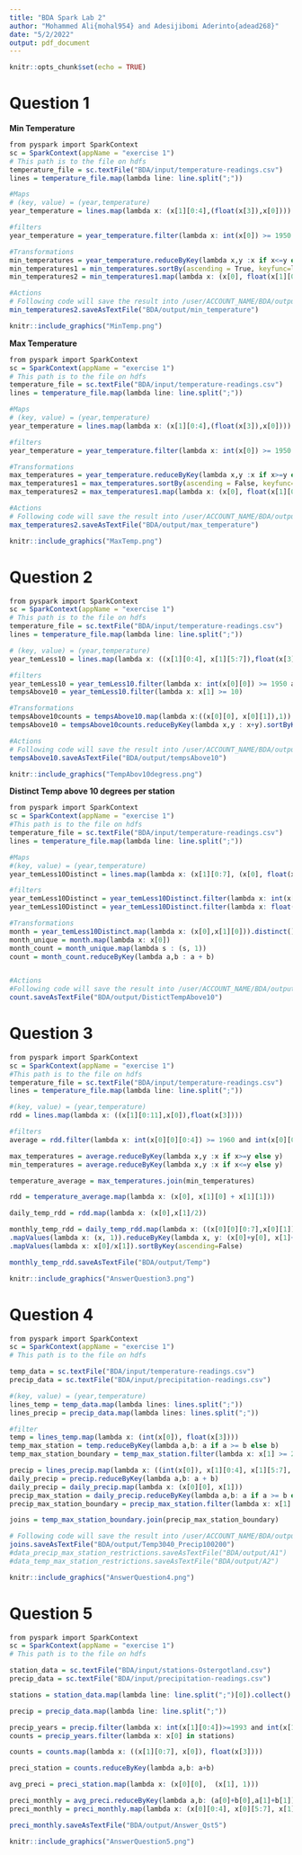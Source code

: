 ```yaml
---
title: "BDA Spark Lab 2"
author: "Mohammed Ali{mohal954} and Adesijibomi Aderinto{adead268}"
date: "5/2/2022"
output: pdf_document
---
```


```r
knitr::opts_chunk$set(echo = TRUE)
```


# Question 1

**Min Temperature**

```r
from pyspark import SparkContext
sc = SparkContext(appName = "exercise 1")
# This path is to the file on hdfs
temperature_file = sc.textFile("BDA/input/temperature-readings.csv")
lines = temperature_file.map(lambda line: line.split(";"))

#Maps
# (key, value) = (year,temperature)
year_temperature = lines.map(lambda x: (x[1][0:4],(float(x[3]),x[0])))

#filters
year_temperature = year_temperature.filter(lambda x: int(x[0]) >= 1950 and int(x[0])<= 2014)

#Transformations
min_temperatures = year_temperature.reduceByKey(lambda x,y :x if x<=y else y)
min_temperatures1 = min_temperatures.sortBy(ascending = True, keyfunc=lambda k: k[1][0])
min_temperatures2 = min_temperatures1.map(lambda x: (x[0], float(x[1][0]),x[1][1]))

#Actions
# Following code will save the result into /user/ACCOUNT_NAME/BDA/output folder
min_temperatures2.saveAsTextFile("BDA/output/min_temperature")

```

```r
knitr::include_graphics("MinTemp.png")
```

**Max Temperature**
```r
from pyspark import SparkContext
sc = SparkContext(appName = "exercise 1")
# This path is to the file on hdfs
temperature_file = sc.textFile("BDA/input/temperature-readings.csv")
lines = temperature_file.map(lambda line: line.split(";"))

#Maps
# (key, value) = (year,temperature)
year_temperature = lines.map(lambda x: (x[1][0:4],(float(x[3]),x[0])))

#filters
year_temperature = year_temperature.filter(lambda x: int(x[0]) >= 1950 and int(x[0])<= 2014)

#Transformations
max_temperatures = year_temperature.reduceByKey(lambda x,y :x if x>=y else y)
max_temperatures1 = max_temperatures.sortBy(ascending = False, keyfunc=lambda k: k[1][0])
max_temperatures2 = max_temperatures1.map(lambda x: (x[0], float(x[1][0]),x[1][1]))

#Actions
# Following code will save the result into /user/ACCOUNT_NAME/BDA/output folder
max_temperatures2.saveAsTextFile("BDA/output/max_temperature")
```

```r
knitr::include_graphics("MaxTemp.png")
```

# Question 2

```r
from pyspark import SparkContext
sc = SparkContext(appName = "exercise 1")
# This path is to the file on hdfs
temperature_file = sc.textFile("BDA/input/temperature-readings.csv")
lines = temperature_file.map(lambda line: line.split(";"))

# (key, value) = (year,temperature)
year_temLess10 = lines.map(lambda x: ((x[1][0:4], x[1][5:7]),float(x[3])))

#filters
year_temLess10 = year_temLess10.filter(lambda x: int(x[0][0]) >= 1950 and int(x[0][0]) <= 2014)
tempsAbove10 = year_temLess10.filter(lambda x: x[1] >= 10)

#Transformations
tempsAbove10counts = tempsAbove10.map(lambda x:((x[0][0], x[0][1]),1))
tempsAbove10 = tempsAbove10counts.reduceByKey(lambda x,y : x+y).sortByKey()

#Actions
# Following code will save the result into /user/ACCOUNT_NAME/BDA/output folder
tempsAbove10.saveAsTextFile("BDA/output/tempsAbove10")

```

```r
knitr::include_graphics("TempAbov10degress.png")
```

**Distinct Temp above 10 degrees per station**

```r
from pyspark import SparkContext
sc = SparkContext(appName = "exercise 1")
#This path is to the file on hdfs
temperature_file = sc.textFile("BDA/input/temperature-readings.csv")
lines = temperature_file.map(lambda line: line.split(";"))

#Maps
#(key, value) = (year,temperature)
year_temLess10Distinct = lines.map(lambda x: (x[1][0:7], (x[0], float(x[3]))))

#filters
year_temLess10Distinct = year_temLess10Distinct.filter(lambda x: int(x[0][0:4])>=1950 and int(x[0][0:4])<=2014)
year_temLess10Distinct = year_temLess10Distinct.filter(lambda x: float(x[1][1]) >= 10)

#Transformations
month = year_temLess10Distinct.map(lambda x: (x[0],x[1][0])).distinct()
month_unique = month.map(lambda x: x[0])
month_count = month_unique.map(lambda s : (s, 1))
count = month_count.reduceByKey(lambda a,b : a + b)                       


#Actions
#Following code will save the result into /user/ACCOUNT_NAME/BDA/output folder
count.saveAsTextFile("BDA/output/DistictTempAbove10")

```

# Question 3

```r
from pyspark import SparkContext
sc = SparkContext(appName = "exercise 1")
#This path is to the file on hdfs
temperature_file = sc.textFile("BDA/input/temperature-readings.csv")
lines = temperature_file.map(lambda line: line.split(";"))

#(key, value) = (year,temperature)
rdd = lines.map(lambda x: ((x[1][0:11],x[0]),float(x[3])))

#filters
average = rdd.filter(lambda x: int(x[0][0][0:4]) >= 1960 and int(x[0][0][0:4]) <= 2014)

max_temperatures = average.reduceByKey(lambda x,y :x if x>=y else y)
min_temperatures = average.reduceByKey(lambda x,y :x if x<=y else y)

temperature_average = max_temperatures.join(min_temperatures)

rdd = temperature_average.map(lambda x: (x[0], x[1][0] + x[1][1]))

daily_temp_rdd = rdd.map(lambda x: (x[0],x[1]/2))

monthly_temp_rdd = daily_temp_rdd.map(lambda x: ((x[0][0][0:7],x[0][1]),x[1]))
.mapValues(lambda x: (x, 1)).reduceByKey(lambda x, y: (x[0]+y[0], x[1]+y[1]))
.mapValues(lambda x: x[0]/x[1]).sortByKey(ascending=False)

monthly_temp_rdd.saveAsTextFile("BDA/output/Temp")

```


```r
knitr::include_graphics("AnswerQuestion3.png")
```

# Question 4

```r
from pyspark import SparkContext
sc = SparkContext(appName = "exercise 1")
# This path is to the file on hdfs

temp_data = sc.textFile("BDA/input/temperature-readings.csv")
precip_data = sc.textFile("BDA/input/precipitation-readings.csv")

#(key, value) = (year,temperature)
lines_temp = temp_data.map(lambda lines: lines.split(";"))
lines_precip = precip_data.map(lambda lines: lines.split(";"))

#filter
temp = lines_temp.map(lambda x: (int(x[0]), float(x[3])))
temp_max_station = temp.reduceByKey(lambda a,b: a if a >= b else b)
temp_max_station_boundary = temp_max_station.filter(lambda x: x[1] >= 25 and x[1] <= 30)

precip = lines_precip.map(lambda x: ((int(x[0]), x[1][0:4], x[1][5:7], x[1][8:10]), float(x[3])))
daily_precip = precip.reduceByKey(lambda a,b: a + b)
daily_precip = daily_precip.map(lambda x: (x[0][0], x[1]))
precip_max_station = daily_precip.reduceByKey(lambda a,b: a if a >= b else b)
precip_max_station_boundary = precip_max_station.filter(lambda x: x[1] >= 100 and x[1] <= 200)

joins = temp_max_station_boundary.join(precip_max_station_boundary)

# Following code will save the result into /user/ACCOUNT_NAME/BDA/output folder
joins.saveAsTextFile("BDA/output/Temp3040_Precip100200")
#data_precip_max_station_restrictions.saveAsTextFile("BDA/output/A1")
#data_temp_max_station_restrictions.saveAsTextFile("BDA/output/A2")

```


```r
knitr::include_graphics("AnswerQuestion4.png")
```

# Question 5

```r
from pyspark import SparkContext
sc = SparkContext(appName = "exercise 1")
# This path is to the file on hdfs

station_data = sc.textFile("BDA/input/stations-Ostergotland.csv")
precip_data = sc.textFile("BDA/input/precipitation-readings.csv")

stations = station_data.map(lambda line: line.split(";")[0]).collect()

precip = precip_data.map(lambda line: line.split(";"))

precip_years = precip.filter(lambda x: int(x[1][0:4])>=1993 and int(x[1][0:4])<=2016)
counts = precip_years.filter(lambda x: x[0] in stations)

counts = counts.map(lambda x: ((x[1][0:7], x[0]), float(x[3])))

preci_station = counts.reduceByKey(lambda a,b: a+b)

avg_preci = preci_station.map(lambda x: (x[0][0],  (x[1], 1)))

preci_monthly = avg_preci.reduceByKey(lambda a,b: (a[0]+b[0],a[1]+b[1]))
preci_monthly = preci_monthly.map(lambda x: (x[0][0:4], x[0][5:7], x[1][0]/x[1][1]))

preci_monthly.saveAsTextFile("BDA/output/Answer_Qst5")

```

```r
knitr::include_graphics("AnswerQuestion5.png")
```

